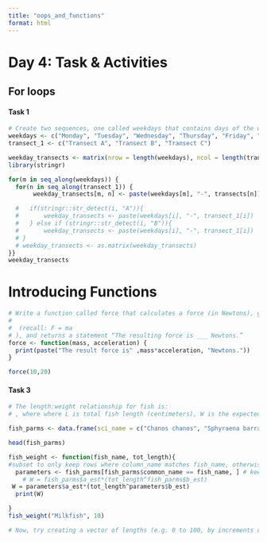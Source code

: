 ```yaml
---
title: "oops_and_functions"
format: html
---
```


# Day 4: Task & Activities

## For loops

#### Task 1

```r
# Create two sequences, one called weekdays that contains days of the week (“Monday”, “Tuesday”, “Wednesday”, etc.) and one called transects that contains the series of transect names “Transect A”, “Transect B,”Transect C”. Write a nested for loop that creates a matrix containing the following:
weekdays <- c("Monday", "Tuesday", "Wednesday", "Thursday", "Friday", "Saturday", "Sunday")
transect_1 <- c("Transect A", "Transect B", "Transect C") 

weekday_transects <- matrix(nrow = length(weekdays), ncol = length(transect_1))
library(stringr)

for(m in seq_along(weekdays)) {
  for(n in seq_along(transect_1)) {
       weekday_transects[m, n] <- paste(weekdays[m], "-", transects[n])

  #   if(stringr::str_detect(i, "A")){
  #       weekday_transects <- paste(weekdays[i], "-", transect_1[i])
  #   } else if (stringr::str_detect(i, "B")){
  #       weekday_transects <- paste(weekdays[i], "-", transect_1[i])
  # }
  # weekday_transects <- as.matrix(weekday_transects)
}}
weekday_transects


```

# Introducing Functions
```r
# Write a function called force that calculates a force (in Newtons), given inputs of mass (in kg) and acceleration (in m/s^2)
#  
#  (recall: F = ma
# ), and returns a statement “The resulting force is ___ Newtons.”
force <- function(mass, acceleration) {
  print(paste("The result force is" ,mass*acceleration, "Newtons."))
}

force(10,20)

```
#### Task 3
```r
# The length:weight relationship for fish is: 
# , where where L is total fish length (centimeters), W is the expected fish weight (grams), and a and b are species-dependent parameter values (shown below for several fish from Peyton et al. 2016).

fish_parms <- data.frame(sci_name = c("Chanos chanos", "Sphyraena barracuda", "Caranx ignobilis"), common_name = c("Milkfish", "Great barracuda", "Giant trevally"), a_est = c(0.095,0.0181, 0.0353), b_est = c(2.52, 3.27,3.05))

head(fish_parms)

fish_weight <- function(fish_name, tot_length){
#subset to only keep rows where column_name matches fish_name, otherwise considers milkfish for all three (returns three calculations for other species)!
  parameters <- fish_parms[fish_parms$common_name == fish_name, ] # keep columns, but subset for rows that match argument
    # W = fish_parms$a_est*(tot_length^fish_parms$b_est)
 W = parameters$a_est*(tot_length^parameters$b_est)
  print(W)  

}
fish_weight("Milkfish", 10)

# Now, try creating a vector of lengths (e.g. 0 to 100, by increments of 1) and ensuring that your function will calculate the fish weight over a range of lengths for the given species (try this for milkfish, storing the output weights as milkfish_weights.





```


